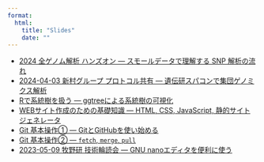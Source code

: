 ```yaml
---
format:
  html:
    title: "Slides"
    date: ""
---
```



- [2024 全ゲノム解析 ハンズオン &mdash; スモールデータで理解する SNP 解析の流れ](/slides/snp24/index.qmd)
- [2024-04-03 新村グループ プロトコル共有 &mdash; 遺伝研スパコンで集団ゲノミクス解析](/slides/lt/tuat2024pipeline.qmd)
- [Rで系統樹を扱う &mdash; ggtreeによる系統樹の可視化](/slides/lt/ggtree.qmd)
- [WEBサイト作成のための基礎知識 &mdash; HTML, CSS, JavaScript, 静的サイトジェネレータ](/slides/lt/html-css.qmd)
- [Git 基本操作① &mdash; GitとGitHubを使い始める](/slides/git-circle/git-vol1.qmd)
- [Git 基本操作② &mdash; `fetch`, `merge`, `pull`](/slides/git-circle/git-vol2.qmd)
- [2023-05-09 牧野研 技術輪読会 &mdash; GNU nanoエディタを便利に使う](/slides/lt/gnu-nano.qmd)

